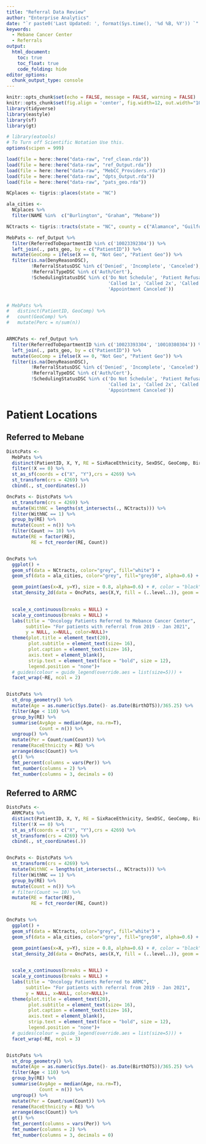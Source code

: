 ```yaml
---
title: "Referral Data Review"
author: "Enterprise Analytics"
date: "`r paste0('Last Updated: ', format(Sys.time(), '%d %B, %Y')) `"
keywords: 
  - Mebane Cancer Center
  - Referrals
output:
  html_document:
    toc: true
    toc_float: true
    code_folding: hide
editor_options: 
  chunk_output_type: console
---
```


```r
knitr::opts_chunk$set(echo = FALSE, message = FALSE, warning = FALSE)
knitr::opts_chunk$set(fig.align = 'center', fig.width=12, out.width="100%")
library(tidyverse)
library(eastyle)
library(sf)
library(gt)

# library(eatools)
# To Turn off Scientific Notation Use this.
options(scipen = 999)

load(file = here::here("data-raw", "ref_clean.rda"))
load(file = here::here("data-raw", "ref_Output.rda"))
load(file = here::here("data-raw", "MebCC_Providers.rda"))
load(file = here::here("data-raw", "dpts_Output.rda"))
load(file = here::here("data-raw", "pats_geo.rda"))

NCplaces <- tigris::places(state = "NC")

ala_cities <-
  NCplaces %>% 
  filter(NAME %in%  c("Burlington", "Graham", "Mebane"))

NCtracts <- tigris::tracts(state = "NC", county = c("Alamance", "Guilford", "Orange", "Caswell"))  

```


```r

MebPats <- ref_Output %>% 
  filter(ReferredToDepartmentID %in% c('10023392304')) %>% 
  left_join(., pats_geo, by = c("PatientID")) %>% 
  mutate(GeoComp = ifelse(X == 0, "Not Geo", "Patient Geo")) %>% 
  filter(is.na(DenyReasonDSC),
         !ReferralStatusDSC %in% c('Denied', 'Incomplete', 'Canceled'),
         !ReferralTypeDSC %in% c('Auth/Cert'),
         !SchedulingStatusDSC %in% c('Do Not Schedule', 'Patient Refusal', 'Unable to Contact',
                                     'Called 1x', 'Called 2x', 'Called 3x',
                                     'Appointment Canceled'))


# MebPats %>% 
#   distinct(PatientID, GeoComp) %>% 
#   count(GeoComp) %>% 
#   mutate(Perc = n/sum(n))


ARMCPats <- ref_Output %>% 
  filter(ReferredToDepartmentID %in% c('10023393304', '10010380304')) %>% #ARMC
  left_join(., pats_geo, by = c("PatientID")) %>% 
  mutate(GeoComp = ifelse(X == 0, "Not Geo", "Patient Geo")) %>% 
  filter(is.na(DenyReasonDSC),
         !ReferralStatusDSC %in% c('Denied', 'Incomplete', 'Canceled'),
         !ReferralTypeDSC %in% c('Auth/Cert'),
         !SchedulingStatusDSC %in% c('Do Not Schedule', 'Patient Refusal', 'Unable to Contact',
                                     'Called 1x', 'Called 2x', 'Called 3x',
                                     'Appointment Canceled'))

```


# Patient Locations {.tabset .tabset-pills}

## Referred to Mebane

```r
DistcPats <-
  MebPats %>% 
  distinct(PatientID, X, Y, RE = SixRaceEthnicity, SexDSC, GeoComp, BirthDTS) %>% 
  filter(!X == 0) %>% 
  st_as_sf(coords = c("X", "Y"),crs = 4269) %>% 
  st_transform(crs = 4269) %>% 
  cbind(., st_coordinates(.))

OncPats <- DistcPats %>% 
  st_transform(crs = 4269) %>% 
  mutate(WithNC = lengths(st_intersects(., NCtracts))) %>% 
  filter(WithNC == 1) %>% 
  group_by(RE) %>% 
  mutate(Count = n()) %>% 
  filter(Count >= 10) %>% 
  mutate(RE = factor(RE),
         RE = fct_reorder(RE, Count))


OncPats %>% 
  ggplot() +
  geom_sf(data = NCtracts, color="grey", fill="white") +  
  geom_sf(data = ala_cities, color="grey", fill="grey50", alpha=0.6) +  

  geom_point(aes(x=X, y=Y), size = 0.8, alpha=0.6) + #, color = "black"
  stat_density_2d(data = OncPats, aes(X,Y, fill = (..level..)), geom = "polygon", alpha=0.25) +
  

  scale_x_continuous(breaks = NULL) +
  scale_y_continuous(breaks = NULL) +
  labs(title = "Oncology Patients Referred to Mebance Cancer Center",
       subtitle= "For patients with referral from 2019 - Jan 2021",
       y = NULL, x=NULL, color=NULL)+
  theme(plot.title = element_text(20),
        plot.subtitle = element_text(size= 16),
        plot.caption = element_text(size= 16),
        axis.text = element_blank(),
        strip.text = element_text(face = "bold", size = 12),
        legend.position = "none")+
  # guides(colour = guide_legend(override.aes = list(size=5))) +
  facet_wrap(~RE, ncol = 2)



```



```r
DistcPats %>% 
  st_drop_geometry() %>% 
  mutate(Age = as.numeric(Sys.Date()- as.Date(BirthDTS))/365.25) %>% 
  filter(Age < 110) %>% 
  group_by(RE) %>% 
  summarise(AvgAge = median(Age, na.rm=T),
            Count = n()) %>% 
  ungroup() %>% 
  mutate(Per = Count/sum(Count)) %>% 
  rename(RaceEthnicity = RE) %>%
  arrange(desc(Count)) %>% 
  gt() %>% 
  fmt_percent(columns = vars(Per)) %>% 
  fmt_number(columns = 2) %>% 
  fmt_number(columns = 3, decimals = 0)
```

## Referred to ARMC

```r
DistcPats <-
  ARMCPats %>% 
  distinct(PatientID, X, Y, RE = SixRaceEthnicity, SexDSC, GeoComp, BirthDTS) %>% 
  filter(!X == 0) %>% 
  st_as_sf(coords = c("X", "Y"),crs = 4269) %>% 
  st_transform(crs = 4269) %>% 
  cbind(., st_coordinates(.))


OncPats <- DistcPats %>% 
  st_transform(crs = 4269) %>% 
  mutate(WithNC = lengths(st_intersects(., NCtracts))) %>% 
  filter(WithNC == 1) %>% 
  group_by(RE) %>% 
  mutate(Count = n()) %>% 
  # filter(Count >= 10) %>% 
  mutate(RE = factor(RE),
         RE = fct_reorder(RE, Count))


OncPats %>% 
  ggplot() +
  geom_sf(data = NCtracts, color="grey", fill="white") +  
  geom_sf(data = ala_cities, color="grey", fill="grey50", alpha=0.6) +  

  geom_point(aes(x=X, y=Y), size = 0.8, alpha=0.6) + #, color = "black"
  stat_density_2d(data = OncPats, aes(X,Y, fill = (..level..)), geom = "polygon", alpha=0.25) +
  

  scale_x_continuous(breaks = NULL) +
  scale_y_continuous(breaks = NULL) +
  labs(title = "Oncology Patients Referred to ARMC",
       subtitle= "For patients with referral from 2019 - Jan 2021",
       y = NULL, x=NULL, color=NULL)+
  theme(plot.title = element_text(20),
        plot.subtitle = element_text(size= 16),
        plot.caption = element_text(size= 16),
        axis.text = element_blank(),
        strip.text = element_text(face = "bold", size = 12),
        legend.position = "none")+
  # guides(colour = guide_legend(override.aes = list(size=5))) +
  facet_wrap(~RE, ncol = 3)



```



```r
DistcPats %>% 
  st_drop_geometry() %>% 
  mutate(Age = as.numeric(Sys.Date()- as.Date(BirthDTS))/365.25) %>% 
  filter(Age < 110) %>% 
  group_by(RE) %>% 
  summarise(AvgAge = median(Age, na.rm=T),
            Count = n()) %>% 
  ungroup() %>% 
  mutate(Per = Count/sum(Count)) %>% 
  rename(RaceEthnicity = RE) %>%
  arrange(desc(Count)) %>% 
  gt() %>% 
  fmt_percent(columns = vars(Per)) %>% 
  fmt_number(columns = 2) %>% 
  fmt_number(columns = 3, decimals = 0)
```


